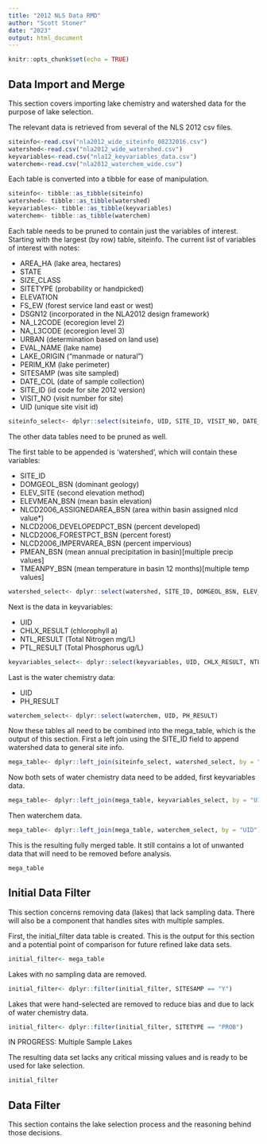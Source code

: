 ---
title: "2012 NLS Data RMD"
author: "Scott Stoner"
date: "2023"
output: html_document
---

```{r setup, include=FALSE}
knitr::opts_chunk$set(echo = TRUE)
```

## Data Import and Merge

This section covers importing lake chemistry and watershed data for the purpose of lake selection.

The relevant data is retrieved from several of the NLS 2012 csv files.

```{r data-import}
siteinfo<-read.csv("nla2012_wide_siteinfo_08232016.csv")
watershed<-read.csv("nla2012_wide_watershed.csv")
keyvariables<-read.csv("nla12_keyvariables_data.csv")
waterchem<-read.csv("nla2012_waterchem_wide.csv")
```

Each table is converted into a tibble for ease of manipulation.

```{r data-to-tibble}
siteinfo<- tibble::as_tibble(siteinfo)
watershed<- tibble::as_tibble(watershed)
keyvariables<- tibble::as_tibble(keyvariables)
waterchem<- tibble::as_tibble(waterchem)
```

Each table needs to be pruned to contain just the variables of interest. Starting with the largest (by row) table, siteinfo. The current list of variables of interest with notes: 

- AREA_HA (lake area, hectares)
- STATE
- SIZE_CLASS
- SITETYPE (probability or handpicked)
- ELEVATION
- FS_EW (forest service land east or west)
- DSGN12 (incorporated in the NLA2012 design framework)
- NA_L2CODE (ecoregion level 2)
- NA_L3CODE (ecoregion level 3)
- URBAN (determination based on land use)
- EVAL_NAME (lake name)
- LAKE_ORIGIN (“manmade or natural”)
- PERIM_KM (lake perimeter)
- SITESAMP (was site sampled)
- DATE_COL (date of sample collection)
- SITE_ID (id code for site 2012 version)
- VISIT_NO (visit number for site)
- UID (unique site visit id)

```{r data-consolidation}
siteinfo_select<- dplyr::select(siteinfo, UID, SITE_ID, VISIT_NO, DATE_COL, SITETYPE, SITESAMP, DSGN12, EVAL_NAME, STATE, ELEVATION, AREA_HA, PERIM_KM, SIZE_CLASS, FS_EW, NA_L2CODE, NA_L3CODE, URBAN, LAKE_ORIGIN)
```

The other data tables need to be pruned as well. 

The first table to be appended is 'watershed', which will contain these variables:

- SITE_ID
- DOMGEOL_BSN (dominant geology)
- ELEV_SITE (second elevation method)
- ELEVMEAN_BSN (mean basin elevation)
- NLCD2006_ASSIGNEDAREA_BSN (area within basin assigned nlcd value*)
- NLCD2006_DEVELOPEDPCT_BSN (percent developed)
- NLCD2006_FORESTPCT_BSN (percent forest)
- NLCD2006_IMPERVAREA_BSN (percent impervious)
- PMEAN_BSN (mean annual precipitation in basin)[multiple precip values]
- TMEANPY_BSN (mean temperature in basin 12 months)[multiple temp values]

``` {r watershed-chop}
watershed_select<- dplyr::select(watershed, SITE_ID, DOMGEOL_BSN, ELEV_SITE, ELEVMEAN_BSN, NLCD2006_ASSIGNEDAREA_BSN, NLCD2006_DEVELOPEDPCT_BSN, NLCD2006_FORESTPCT_BSN, NLCD2006_IMPERVAREA_BSN, PMEAN_BSN, TMEANPY_BSN)
```

Next is the data in keyvariables:

- UID
- CHLX_RESULT (chlorophyll a)
- NTL_RESULT (Total Nitrogen mg/L)
- PTL_RESULT (Total Phosphorus ug/L)

``` {r keyvariables-chop}
keyvariables_select<- dplyr::select(keyvariables, UID, CHLX_RESULT, NTL_RESULT, PTL_RESULT)
```

Last is the water chemistry data:

- UID
- PH_RESULT

``` {r waterchem-chop}
waterchem_select<- dplyr::select(waterchem, UID, PH_RESULT)
```

Now these tables all need to be combined into the mega_table, which is the output of this section. First a left join using the SITE_ID field to append watershed data to general site info.

``` {r mega_merge1}
mega_table<- dplyr::left_join(siteinfo_select, watershed_select, by = "SITE_ID")
```

Now both sets of water chemistry data need to be added, first keyvariables data.

``` {r mega_merge2}
mega_table<- dplyr::left_join(mega_table, keyvariables_select, by = "UID")
```

Then waterchem data.

``` {r mega_merge3}
mega_table<- dplyr::left_join(mega_table, waterchem_select, by = "UID")
```

This is the resulting fully merged table. It still contains a lot of unwanted data that will need to be removed before analysis.

``` {r merge_result, echo=FALSE}
mega_table
```

## Initial Data Filter

This section concerns removing data (lakes) that lack sampling data. There will also be a component that handles sites with multiple samples.

First, the initial_filter data table is created. This is the output for this section and a potential point of comparison for future refined lake data sets.

``` {r initial_filter_created}
initial_filter<- mega_table
```

Lakes with no sampling data are removed.

``` {r missingsample_filter}
initial_filter<- dplyr::filter(initial_filter, SITESAMP == "Y")
```

Lakes that were hand-selected are removed to reduce bias and due to lack of water chemistry data.

``` {r handselected_filter}
initial_filter<- dplyr::filter(initial_filter, SITETYPE == "PROB")
```

IN PROGRESS: Multiple Sample Lakes

The resulting data set lacks any critical missing values and is ready to be used for lake selection.

``` {r initial_filter_result, echo=FALSE}
initial_filter
```
## Data Filter

This section contains the lake selection process and the reasoning behind those decisions.